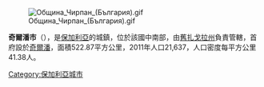 [[Image:Община_Чирпан_(България).gif|right]]

'''奇爾潘市'''（{{lang-bg|Чирпан}}），是[[保加利亞|保加利亞]]的城鎮，位於該國中南部，由[[舊扎戈拉州|舊扎戈拉州]]負責管轄，首府設於[[奇爾潘|奇爾潘]]，面積522.87平方公里，2011年人口21,637，人口密度每平方公里41.38人。

{{Coord|42.183333|N|25.316667|E|display=title}}

{{Bulgaria-geo-stub}}
[[Category:保加利亞城市|Category:保加利亞城市]]